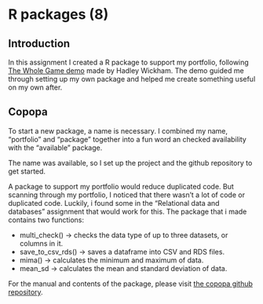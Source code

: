 # R packages (8) {-}

## Introduction {-}

In this assignment I created a R package to support my portfolio, following [The Whole Game demo](https://r-pkgs.org/whole-game.html) made by Hadley Wickham. The demo guided me through setting up my own package and helped me create something useful on my own after.

## Copopa {-}

To start a new package, a name is necessary. I combined my name, "portfolio" and "package" together into a fun word an checked availability with the "available" package. 

The name was available, so I set up the project and the github repository to get started.

A package to support my portfolio would reduce duplicated code. But scanning through my portfolio, I noticed that there wasn't a lot of code or duplicated code. Luckily, i found some in the "Relational data and databases" assignment that would work for this. The package that i made contains two functions:
<ul><li>multi_check() -> checks the data type of up to three datasets, or columns in it.</li>
<li>save_to_csv_rds() -> saves a dataframe into CSV and RDS files.</li>
<li>mima() -> calculates the minimum and maximum of data.</li>
<li>mean_sd -> calculates the mean and standard deviation of data.</li></ul>
For the manual and contents of the package, please visit [the copopa github repository](https://github.com/coconiemel/copopa).


